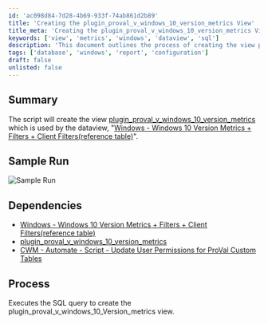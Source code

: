 ```yaml
---
id: 'ac098d84-7d28-4b69-933f-74ab861d2b89'
title: 'Creating the plugin_proval_v_windows_10_version_metrics View'
title_meta: 'Creating the plugin_proval_v_windows_10_version_metrics View for Data Metrics'
keywords: ['view', 'metrics', 'windows', 'dataview', 'sql']
description: 'This document outlines the process of creating the view plugin_proval_v_windows_10_version_metrics, which is essential for the dataview related to Windows 10 version metrics and filters. It includes sample runs, dependencies, and the execution process for the SQL query.'
tags: ['database', 'windows', 'report', 'configuration']
draft: false
unlisted: false
---
```

## Summary

The script will create the view [plugin_proval_v_windows_10_version_metrics](https://proval.itglue.com/5078775/docs/9373661) which is used by the dataview, "[Windows - Windows 10 Version Metrics + Filters + Client Filters(reference table)](https://proval.itglue.com/5078775/docs/9373201)".

## Sample Run

![Sample Run](../../../static/img/Create-View-plugin_proval_v_windows_10_version_metrics/image_1.png)

## Dependencies

- [Windows - Windows 10 Version Metrics + Filters + Client Filters(reference table)](https://proval.itglue.com/5078775/docs/9373201)
- [plugin_proval_v_windows_10_version_metrics](https://proval.itglue.com/5078775/docs/9373661)
- [CWM - Automate - Script - Update User Permissions for ProVal Custom Tables](https://proval.itglue.com/DOC-5078775-8056027)

## Process

Executes the SQL query to create the plugin_proval_v_windows_10_Version_metrics view.











